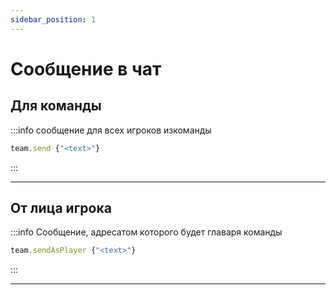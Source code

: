 ```yaml
---
sidebar_position: 1
---
```


# Сообщение в чат

## Для команды

:::info сообщение для всех игроков изкоманды
```jsx
team.send {"<text>"}
```
:::

---

## От лица игрока

:::info Сообщение, адресатом которого будет главаря команды
```jsx
team.sendAsPlayer {"<text>"}
```
:::

---
